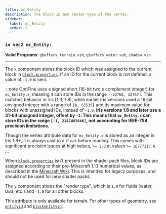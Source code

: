 ```yaml
---
title: mc_Entity
description: The block ID and render type of the vertex.
sidebar:
  label: mc_Entity
  order: 2
---
```


### `in vec2 mc_Entity;`

**Valid Programs**: `gbuffers_terrain.vsh`, `gbuffers_water.vsh`, `shadow.vsh`

---

The `x` component stores the block ID which was assigned to the current block in [`block.properties`](/current/reference/miscellaneous/block_properties/). If an ID for the current block is not defined, a value of `-1.0` is sent.

:::note
OptiFine uses a signed short (16-bit two's complement integer) for `mc_Entity.x`, meaning it can store IDs in the range `[-32768, 32767]`. This matches behavior in Iris [1.3, 1.8), while earlier Iris versions used a 16-bit unsigned integer with a range of `[0, 65535]` and its maximum value for blocks with unassigned IDs, instead of `-1.0`. **Iris versions 1.8 and later use a 31-bit unsigned integer, offset by `-1`. This means that `mc_Entity.x` can store IDs in the range `[-1, 2147483646]`, not accounting for IEEE-754 precision limitations.**

Though the vertex attribute data for `mc_Entity.x` is stored as an integer in Iris 1.8+, it is always cast to a `float` before reading. This comes with significant precision issues at high values, `>= 1.0` at values `>= 16777217.0`.
:::

When [`block.properties`](/current/reference/miscellaneous/block_properties/) isn't present in the shader pack files, block IDs are assigned according to their pre-Minecraft 1.13 numerical values, as described in the [Minecraft Wiki](https://minecraft.wiki/w/Java_Edition_data_values/Pre-flattening/#Block_IDs). This is intended for legacy purposes, and should not be used for new shader packs.

The `y` component stores the "render type", which is `1.0` for fluids (water, lava, etc.) and `-1.0` for all other blocks.

This attribute is only available for terrain. For other types of geometry, see [`entityid`](/current/reference/uniforms/id/#entityid) and [`blockentityid`](/current/reference/uniforms/id/#blockentityid).
